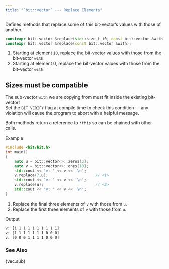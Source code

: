 ```yaml
---
title: "`bit::vector` --- Replace Elements"
---
```


Defines methods that replace some of this bit-vector's values with those of another.

```cpp
constexpr bit::vector &replace(std::size_t i0, const bit::vector &with);  // <1>
constexpr bit::vector &replace(const bit::vector &with);                  // <2>
```
1. Starting at element `i0`, replace the bit-vector values with those from the bit-vector `with`.
2. Starting at element 0, replace the bit-vector values with those from the bit-vector `with`.

::: {.callout-warning}
# Sizes must be compatible
The sub-vector `with` we are copying from must fit inside the existing bit-vector! \
Set the `BIT_VERIFY` flag at compile time to check this condition --- any violation will cause the program to abort with a helpful message.
:::

Both methods return a reference to `*this` so can be chained with other calls.

[Example]{.bt}
```cpp
#include <bit/bit.h>
int main()
{
    auto u = bit::vector<>::zeros(3);
    auto v = bit::vector<>::ones(10);
    std::cout << "v: " << v << '\n';
    v.replace(7,u);                     // <1>
    std::cout << "v: " << v << '\n';
    v.replace(u);                       // <2>
    std::cout << "v: " << v << '\n';
}
```
1. Replace the final three elements of `v` with those from `u`.
2. Replace the first three elements of `v` with those from `u`.

[Output]{.bt}
```bash
v: [1 1 1 1 1 1 1 1 1 1]
v: [1 1 1 1 1 1 1 0 0 0]
v: [0 0 0 1 1 1 1 0 0 0]
```

### See Also
{vec.sub}
